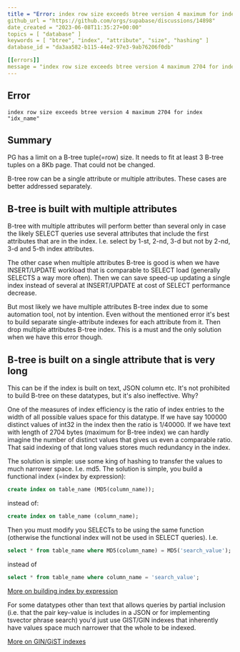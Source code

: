 ```yaml
---
title = "Error: index row size exceeds btree version 4 maximum for index"
github_url = "https://github.com/orgs/supabase/discussions/14898"
date_created = "2023-06-08T11:35:27+00:00"
topics = [ "database" ]
keywords = [ "btree", "index", "attribute", "size", "hashing" ]
database_id = "da3aa582-b115-44e2-97e3-9ab76206f0db"

[[errors]]
message = "index row size exceeds btree version 4 maximum 2704 for index \"idx_name\""
---
```


## Error

```
index row size exceeds btree version 4 maximum 2704 for index "idx_name"
```

## Summary

PG has a limit on a B-tree tuple(=row) size. It needs to fit at least 3 B-tree tuples on a 8Kb page. That could not be changed.

B-tree row can be a single attribute or multiple attributes. These cases are better addressed separately.

## B-tree is built with multiple attributes

B-tree with multiple attributes will perform better than several only in case the likely SELECT queries use several attributes that include the first attributes that are in the index. I.e. select by 1-st, 2-nd, 3-d but not by 2-nd, 3-d and 5-th index attributes.

The other case when multiple attributes B-tree is good is when we have INSERT/UPDATE workload that is comparable to SELECT load (generally SELECTS a way more often). Then we can save speed-up updating a single index instead of several at INSERT/UPDATE at cost of SELECT performance decrease.

But most likely we have multiple attributes B-tree index due to some automation tool, not by intention. Even without the mentioned error it's best to build separate single-attribute indexes for each attribute from it. Then drop multiple attributes B-tree index. This is a must and the only solution when we have this error though.

## B-tree is built on a single attribute that is very long

This can be if the index is built on text, JSON column etc. It's not prohibited to build B-tree on these datatypes, but it's also ineffective. Why?

One of the measures of index efficiency is the ratio of index entries to the width of all possible values space for this datatype. If we have say 100000 distinct values of int32 in the index then the ratio is 1/40000. If we have text with length of 2704 bytes (maximum for B-tree index) we can hardly imagine the number of distinct values that gives us even a comparable ratio. That said indexing of that long values stores much redundancy in the index.

The solution is simple: use some king of hashing to transfer the values to much narrower space. I.e. md5. The solution is simple, you build a functional index (=index by expression):

```sql
create index on table_name (MD5(column_name));
```

instead of:

```sql
create index on table_name (column_name);
```

Then you must modify you SELECTs to be using the same function (otherwise the functional index will not be used in SELECT queries). I.e.

```sql
select * from table_name where MD5(column_name) = MD5('search_value');
```

instead of

```sql
select * from table_name where column_name = 'search_value';
```

[More on building index by expression](https://www.postgresql.org/docs/current/sql-createindex.html)

For some datatypes other than text that allows queries by partial inclusion (i.e. that the pair key-value is includes in a JSON or for implementing tsvector phrase search) you'd just use GIST/GIN indexes that inherently have values space much narrower that the whole to be indexed.

[More on GIN/GiST indexes](https://www.postgresql.org/docs/15/textsearch-indexes.html)
